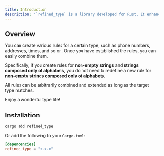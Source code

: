 ```yaml
---
title: Introduction
description: '`refined_type` is a library developed for Rust. It enhances your types, making them more robust and expanding the range of guarantees your applications can statically ensure.'
---
```


## Overview
You can create various rules for a certain type, such as phone numbers, addresses, times, and so on. Once you have established the rules, you can easily combine them.

Specifically, if you create rules for **non-empty strings** and **strings composed only of alphabets**, you do not need to redefine a new rule for **non-empty strings composed only of alphabets**.

All rules can be arbitrarily combined and extended as long as the target type matches.

Enjoy a wonderful type life!

## Installation
```shell
cargo add refined_type
```

Or add the following to your `Cargo.toml`:

```toml
[dependencies]
refined_type = "x.x.x"
```
